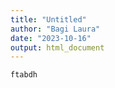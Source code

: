 ```yaml
---
title: "Untitled"
author: "Bagi Laura"
date: "2023-10-16"
output: html_document
---
```


```r
ftabdh 
```


